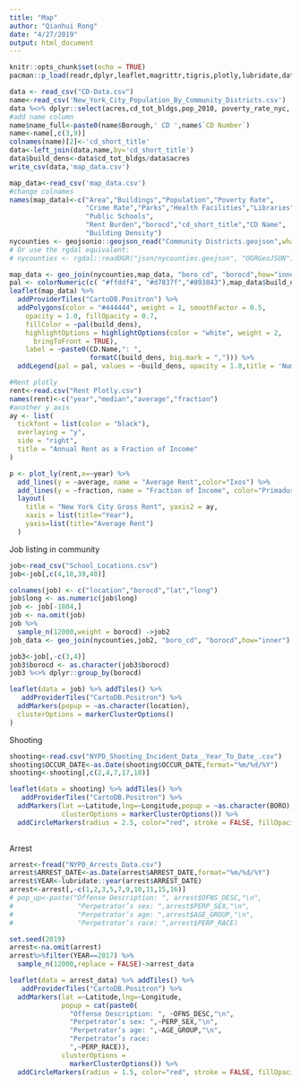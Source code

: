 ```yaml
---
title: "Map"
author: "Qianhui Rong"
date: "4/27/2019"
output: html_document
---
```


```r
knitr::opts_chunk$set(echo = TRUE)
pacman::p_load(readr,dplyr,leaflet,magrittr,tigris,plotly,lubridate,data.table)

```

```r
data <- read_csv("CD-Data.csv")
name<-read_csv('New_York_City_Population_By_Community_Districts.csv')
data %<>% dplyr::select(acres,cd_tot_bldgs,pop_2010, poverty_rate_nyc, crime_per_1000,count_parks, count_hosp_clinic, count_libraries, count_public_schools, pct_hh_rent_burd,borocd,cd_short_title)
#add name column
name$name_full<-paste0(name$Borough,' CD ',name$`CD Number`)
name<-name[,c(3,9)]
colnames(name)[2]<-'cd_short_title'
data<-left_join(data,name,by='cd_short_title')
data$build_dens<-data$cd_tot_bldgs/data$acres
write_csv(data,'map_data.csv')
```

```r
map_data<-read_csv('map_data.csv')
#change colnames 
names(map_data)<-c("Area","Buildings","Population","Poverty Rate",
                   "Crime Rate","Parks","Health Facilities","Libraries",
                   "Public Schools",
                   "Rent Burden","borocd","cd_short_title","CD Name",
                   "Building Density")
nycounties <- geojsonio::geojson_read("Community Districts.geojson",what = "sp")
# Or use the rgdal equivalent:
# nycounties <- rgdal::readOGR("json/nycounties.geojson", "OGRGeoJSON")

map_data <- geo_join(nycounties,map_data, "boro_cd", "borocd",how="inner")
pal <- colorNumeric(c( "#ffddf4", "#d7837f","#893843"),map_data$build_dens)
leaflet(map_data) %>%
  addProviderTiles("CartoDB.Positron") %>%
  addPolygons(color = "#444444", weight = 1, smoothFactor = 0.5,
    opacity = 1.0, fillOpacity = 0.7,
    fillColor = ~pal(build_dens),
    highlightOptions = highlightOptions(color = "white", weight = 2,
      bringToFront = TRUE),
    label = ~paste0(CD.Name,": ",
                    formatC(build_dens, big.mark = ","))) %>%
  addLegend(pal = pal, values = ~build_dens, opacity = 1.0,title = 'Number of Building per Acre')
```

```r
#Rent plotly
rent<-read.csv("Rent Plotly.csv")
names(rent)<-c("year","median","average","fraction")
#another y axis
ay <- list(
  tickfont = list(color = "black"),
  overlaying = "y",
  side = "right",
  title = "Annual Rent as a Fraction of Income"
)

p <- plot_ly(rent,x=~year) %>%
  add_lines(y = ~average, name = "Average Rent",color="Ixos") %>%
  add_lines(y = ~fraction, name = "Fraction of Income", color="Primadur",yaxis = "y2") %>%
  layout(
    title = "New York City Gross Rent", yaxis2 = ay,
    xaxis = list(title="Year"),
    yaxis=list(title="Average Rent")
  )
```

Job listing in community
```r
job<-read_csv("School_Locations.csv")
job<-job[,c(4,18,39,40)]

colnames(job) <- c("location","borocd","lat","long")
job$long <- as.numeric(job$long)
job <- job[-1804,]
job <- na.omit(job)
job %>% 
  sample_n(12000,weight = borocd) ->job2
job_data <- geo_join(nycounties,job2, "boro_cd", "borocd",how="inner")

job3<-job[,-c(3,4)]
job3$borocd <- as.character(job3$borocd)
job3 %<>% dplyr::group_by(borocd)

leaflet(data = job) %>% addTiles() %>%
   addProviderTiles("CartoDB.Positron") %>%
  addMarkers(popup = ~as.character(location),
  clusterOptions = markerClusterOptions()
)
```

Shooting 
```r
shooting<-read.csv("NYPD_Shooting_Incident_Data__Year_To_Date_.csv")
shooting$OCCUR_DATE<-as.Date(shooting$OCCUR_DATE,format="%m/%d/%Y")
shooting<-shooting[,c(2,4,7,17,18)]

leaflet(data = shooting) %>% addTiles() %>%
   addProviderTiles("CartoDB.Positron") %>%
  addMarkers(lat =~Latitude,lng=~Longitude,popup = ~as.character(BORO),
             clusterOptions = markerClusterOptions()) %>% 
  addCircleMarkers(radius = 2.5, color="red", stroke = FALSE, fillOpacity = 0.5)
  
```

Arrest
```r
arrest<-fread("NYPD_Arrests_Data.csv")
arrest$ARREST_DATE<-as.Date(arrest$ARREST_DATE,format="%m/%d/%Y")
arrest$YEAR<-lubridate::year(arrest$ARREST_DATE)
arrest<-arrest[,-c(1,2,3,5,7,9,10,11,15,16)]
# pop_up<-paste("Offense Description: ", arrest$OFNS_DESC,"\n",
#                "Perpetrator’s sex: ",arrest$PERP_SEX,"\n",
#                "Perpetrator’s age: ",arrest$AGE_GROUP,"\n",
#                "Perpetrator’s race: ",arrest$PERP_RACE)

set.seed(2019)
arrest<-na.omit(arrest)
arrest%>%filter(YEAR==2017) %>% 
  sample_n(12000,replace = FALSE)->arrest_data

leaflet(data = arrest_data) %>% addTiles() %>%
   addProviderTiles("CartoDB.Positron") %>%
  addMarkers(lat =~Latitude,lng=~Longitude,
             popup = cat(paste0(
               "Offense Description: ", ~OFNS_DESC,"\n",
               "Perpetrator’s sex: ",~PERP_SEX,"\n",
               "Perpetrator’s age: ",~AGE_GROUP,"\n",
               "Perpetrator’s race:
               ",~PERP_RACE)),
             clusterOptions =
               markerClusterOptions()) %>%
  addCircleMarkers(radius = 1.5, color="red", stroke = FALSE, fillOpacity = 0.5)
```
